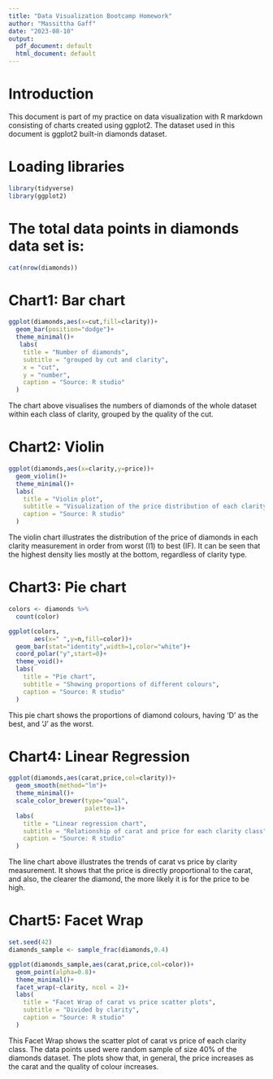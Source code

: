 ```yaml
---
title: "Data Visualization Bootcamp Homework"
author: "Massittha Gaff"
date: "2023-08-10"
output:
  pdf_document: default
  html_document: default
---
```


# Introduction
This document is part of my practice on data visualization with R markdown consisting of charts created using ggplot2. The dataset used in this document is ggplot2 built-in diamonds dataset.  

# Loading libraries
```r
library(tidyverse)
library(ggplot2)
```



# The total data points in diamonds data set is:

```r
cat(nrow(diamonds))
```


\newpage


# Chart1: Bar chart 

```r

ggplot(diamonds,aes(x=cut,fill=clarity))+
  geom_bar(position="dodge")+
  theme_minimal()+
   labs(
    title = "Number of diamonds",
    subtitle = "grouped by cut and clarity",
    x = "cut",
    y = "number",
    caption = "Source: R studio"
  )

```

The chart above visualises the numbers of diamonds of the whole dataset within each class of clarity, grouped by the quality of the cut.

\newpage


# Chart2: Violin
```r
ggplot(diamonds,aes(x=clarity,y=price))+
  geom_violin()+
  theme_minimal()+
  labs(
    title = "Violin plot",
    subtitle = "Visualization of the price distribution of each clarity class",
    caption = "Source: R studio"
  )


```

The violin chart illustrates the distribution of the price of diamonds in each clarity measurement in order from worst (I1) to best (IF). It can be seen that the highest density lies mostly at the bottom, regardless of clarity type. 

\newpage

  

# Chart3: Pie chart
```r

colors <- diamonds %>%
  count(color)

ggplot(colors,
       aes(x=" ",y=n,fill=color))+
  geom_bar(stat="identity",width=1,color="white")+
  coord_polar("y",start=0)+
  theme_void()+
  labs(
    title = "Pie chart",
    subtitle = "Showing proportions of different colours",
    caption = "Source: R studio"
  )


```

This pie chart shows the proportions of diamond colours, having 'D' as the best, and 'J' as the worst.

\newpage

# Chart4: Linear Regression
```r
ggplot(diamonds,aes(carat,price,col=clarity))+
  geom_smooth(method="lm")+
  theme_minimal()+
  scale_color_brewer(type="qual",
                     palette=1)+
  labs(
    title = "Linear regression chart",
    subtitle = "Relationship of carat and price for each clarity class",
    caption = "Source: R studio"
  )

```

The line chart above illustrates the trends of carat vs price by clarity measurement. It shows that the price is directly proportional to the carat, and also, the clearer the diamond, the more likely it is for the price to be high.  

\newpage

# Chart5: Facet Wrap
```r
set.seed(42)
diamonds_sample <- sample_frac(diamonds,0.4)

ggplot(diamonds_sample,aes(carat,price,col=color))+
  geom_point(alpha=0.8)+
  theme_minimal()+
  facet_wrap(~clarity, ncol = 2)+
  labs(
    title = "Facet Wrap of carat vs price scatter plots",
    subtitle = "Divided by clarity",
    caption = "Source: R studio"
  )
```

This Facet Wrap shows the scatter plot of carat vs price of each clarity class. The data points used were random sample of size 40% of the diamonds dataset. The plots show that, in general, the price increases as the carat and the quality of colour increases. 